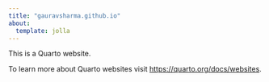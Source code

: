 ```yaml
---
title: "gauravsharma.github.io"
about:
  template: jolla
---
```


This is a Quarto website.

To learn more about Quarto websites visit <https://quarto.org/docs/websites>.

